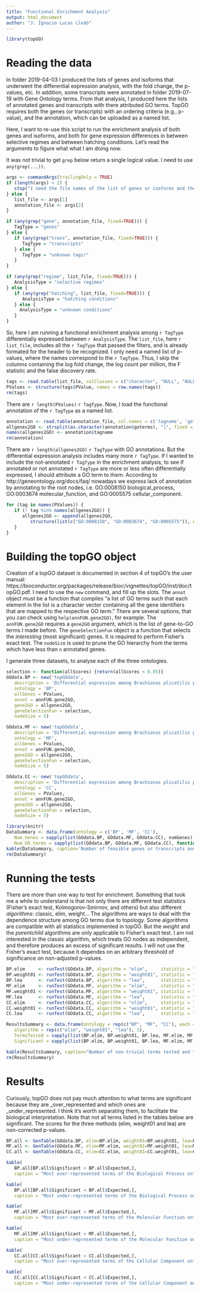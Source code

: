 ```yaml
---
title: "Functional Enrichment Analysis"
output: html_document
author: "J. Ignacio Lucas Lledó"
---
```


```r
library(topGO)
```

# Reading the data
In folder 2019-04-03 I produced the lists of genes and isoforms that underwent the differential
expression analysis, with the fold change, the p-values, etc. In addition, some transcripts were
annotated in folder 2019-07-19 with Gene Ontology terms. From that analysis, I produced here the
lists of annotated genes and transcripts with there attributed GO terms. TopGO requires both the
genes (or transcripts) with an ordering criteria (e.g., p-value), and the annotation, which can
be uploaded as a named list.

Here, I want to re-use this script to run the enrichment analysis of both genes and isoforms, and
both for gene expression differences in between selective regimes and between hatching conditions.
Let's read the arguments to figure what what I am doing now.

It was not trivial to get `grep` below return a single logical value. I need to use `any(grep(...))`.

```r
args <- commandArgs(trailingOnly = TRUE)
if (length(args) < 2) {
   stop("I need the file names of the list of genes or isoforms and their annotations.", call.=FALSE)
} else {
   list_file <- args[1]
   annotation_file <- args[2]
}

if (any(grep("gene", annotation_file, fixed=TRUE))) {
   TagType = "genes"
} else {
   if (any(grep("trans", annotation_file, fixed=TRUE))) {
      TagType = "transcripts"
   } else {
      TagType = "unknown tags!"
   }
}

if (any(grep("regime", list_file, fixed=TRUE))) {
   AnalysisType = "selective regimes"
} else {
   if (any(grep("hatching", list_file, fixed=TRUE))) {
      AnalysisType = "hatching conditions"
   } else {
     AnalysisType = "unknown conditions"
   }
}
```

So, here I am running a functional enrichment analysis among `r TagType` differentially expressed
between `r AnalysisType`. The `list_file`, here `r list_file`, includes all the `r TagType` that
passed the filters, and is already formated for the header to be recognized. I only need a named
list of p-values, where the names correspond to the `r TagType`. Thus, I skip the columns containing
the log fold change, the log count per million, the F statistic and the false discovery rate.

```r
tags <- read.table(list_file, colClasses = c("character", "NULL", "NULL", "NULL", "numeric", "NULL"))
PValues <- structure(tags$PValue, names = row.names(tags))
rm(tags)
```

There are `r length(PValues)` `r TagType`. Now, I load the functional annotation of the `r TagType`
as a named list. 

```r
annotation <- read.table(annotation_file, col.names = c('tagname', 'goterms'))
allgenes2GO <- strsplit(as.character(annotation$goterms), "|", fixed = TRUE)
names(allgenes2GO) <- annotation$tagname
rm(annotation)
```

There are `r length(allgenes2GO)` `r TagType` with GO annotations. But the differential expression
analysis includes many more `r TagType`. If I wanted to include the not-annotated `r TagType` in the
enrichment analysis, to see if annotated or not annotated `r TagType` are more or less often
differentially expressed, I should attribute a GO term to them. According to http://geneontology.org/docs/faq/
nowadays we express lack of annotation by annotating to the root nodes, i.e. GO:0008150 biological_process,
GO:0003674 molecular_function, and GO:0005575 cellular_component.

```r
for (tag in names(PValues)) {
   if (! tag %in% names(allgenes2GO)) {
      allgenes2GO <- append(allgenes2GO,
         structure(list(c("GO:0008150", "GO:0003674", "GO:0005575")), names = tag))
   }
}
```

# Building the topGO object

Creation of a topGO dataset is documented in section 4 of topGO's the user manual:
https://bioconductor.org/packages/release/bioc/vignettes/topGO/inst/doc/topGO.pdf.
I need to use the `new`
command, and fill up the slots. The `annot` object must be a function that compiles "a list of
GO terms such that each element in the list is a character vector containing all the gene 
identifiers that are mapped to the respective GO term." There are several options, that you can
check using `help(annFUN.gene2GO)`, for example. The `annFUN.gene2GO` requires a `gene2GO`
argument, which is the list of gene-to-GO terms I made before. The `geneSelectionFun` object is a
function that selects the *interesting* (most significant) genes. It is required to
perform Fisher's exact test. The `nodeSize` is used to prune the GO hierarchy from the terms
which have less than `n` annotated genes.

I generate three datasets, to analyse each of the three ontologies.

```r
selection <- function(allScores) {return(allScores < 0.05)}
GOdata.BP <- new('topGOdata',
   description = 'Differential expression among Brachionus plicatilis populations.',
   ontology = 'BP', 
   allGenes = PValues,
   annot = annFUN.gene2GO,
   gene2GO = allgenes2GO,
   geneSelectionFun = selection,
   nodeSize = 5)

GOdata.MF <- new('topGOdata',
   description = 'Differential expression among Brachionus plicatilis populations.',
   ontology = 'MF',
   allGenes = PValues,
   annot = annFUN.gene2GO,
   gene2GO = allgenes2GO,
   geneSelectionFun = selection,
   nodeSize = 5)

GOdata.CC <- new('topGOdata',
   description = 'Differential expression among Brachionus plicatilis populations.',
   ontology = 'CC',
   allGenes = PValues,
   annot = annFUN.gene2GO,
   gene2GO = allgenes2GO,
   geneSelectionFun = selection,
   nodeSize = 5)

library(knitr)
DataSummary <- data.frame(ontology = c('BP', 'MF', 'CC'),
   Num_Genes = sapply(list(GOdata.BP, GOdata.MF, GOdata.CC), numGenes),
   Num_GO_terms = sapply(list(GOdata.BP, GOdata.MF, GOdata.CC), function(x) length(usedGO(x))))
kable(DataSummary, caption='Number of feasible genes or transcripts and number of GO terms used in each data set.')
rm(DataSummary)
```

# Running the tests

There are more than one way to test for enrichment. Something that took me a while to understand
is that not only there are different test statistics (Fisher's exact test, Kolmogorov-Smirnov,
and others) but also different *algorithms*: classic, elim, weight... The algorithms are ways
to deal with the dependence structure among GO terms due to topology. Some algorithms are
compatible with all statistics implemented in topGO. But the *weight* and the *parentchild*
algorithms are only applicable to Fisher's exact test. I am not interested in the classic
algorithm, which treats GO nodes as independent, and therefore produces an excess of significant
results. I will not use the Fisher's exact test, because it dependes on an arbitrary threshold
of significance on non-adjusted p-values.

```r
BP.elim     <- runTest(GOdata.BP, algorithm = "elim",     statistic = "ks")
BP.weight01 <- runTest(GOdata.BP, algorithm = "weight01", statistic = "ks")
BP.lea      <- runTest(GOdata.BP, algorithm = "lea",      statistic = "ks")
MF.elim     <- runTest(GOdata.MF, algorithm = "elim",     statistic = "ks")
MF.weight01 <- runTest(GOdata.MF, algorithm = "weight01", statistic = "ks")
MF.lea      <- runTest(GOdata.MF, algorithm = "lea",      statistic = "ks")
CC.elim     <- runTest(GOdata.CC, algorithm = "elim",     statistic = "ks")
CC.weight01 <- runTest(GOdata.CC, algorithm = "weight01", statistic = "ks")
CC.lea      <- runTest(GOdata.CC, algorithm = "lea",      statistic = "ks")

ResultsSummary <- data.frame(ontology = rep(c("BP", "MF", "CC"), each = 3),
   algorithm = rep(c("elim", "weight01", "lea"), 3),
   TermsTested = sapply(list(BP.elim, BP.weight01, BP.lea, MF.elim, MF.weight01, MF.lea, CC.elim, CC.weight01, CC.lea), function(X) length(score(X))),
   Significant = sapply(list(BP.elim, BP.weight01, BP.lea, MF.elim, MF.weight01, MF.lea, CC.elim, CC.weight01, CC.lea), function(X) sum(score(X) < 0.01)))

kable(ResultsSummary, caption="Number of non-trivial terms tested and those with a score (not corrected p-value) lower than 0.01.")
rm(ResultsSummary)
```

# Results

Curiously, topGO does not pay much attention to what terms are significant because they are
_over_represented and which ones are _under_represented. I think it's worth separating them,
to facilitate the biological interpretation. Note that not all terms listed in the tables
below are significant. The scores for the three methods (elim, weight01 and lea) are non-corrected
p-values.

```r
BP.all <- GenTable(GOdata.BP, elim=BP.elim, weight01=BP.weight01, lea=BP.lea, orderBy="elim", ranksOf="weight01", topNodes=50)
MF.all <- GenTable(GOdata.MF, elim=MF.elim, weight01=MF.weight01, lea=MF.lea, orderBy="elim", ranksOf="weight01", topNodes=50)
CC.all <- GenTable(GOdata.CC, elim=CC.elim, weight01=CC.weight01, lea=CC.lea, orderBy="elim", ranksOf="weight01", topNodes=50)

kable(
   BP.all[BP.all$Significant > BP.all$Expected,],
   caption = "Most over-represented terms of the Biological Process ontology.")

kable(
   BP.all[BP.all$Significant < BP.all$Expected,],
   caption = "Most under-represented terms of the Biological Process ontology.")

kable(
   MF.all[MF.all$Significant > MF.all$Expected,],
   caption = "Most over-represented terms of the Molecular Function ontology.")

kable(
   MF.all[MF.all$Significant < MF.all$Expected,],
   caption = "Most under-represented terms of the Molecular Function ontology.")

kable(
   CC.all[CC.all$Significant > CC.all$Expected,],
   caption = "Most over-represented terms of the Cellular Component ontology.")

kable(
   CC.all[CC.all$Significant < CC.all$Expected,],
   caption = "Most under-represented terms of the Cellular Component ontology.")
```
